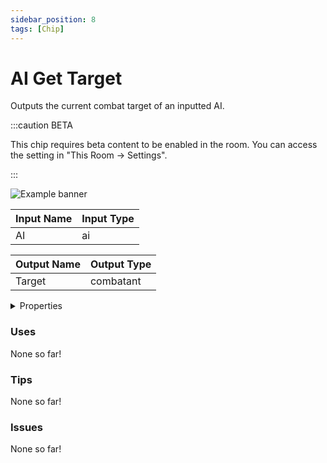 ```yaml
---
sidebar_position: 8
tags: [Chip]
---
```


# AI Get Target

Outputs the current combat target of an inputted AI.

:::caution BETA

This chip requires beta content to be enabled in the room. You can access the setting in "This Room -> Settings".

:::

![Example banner](./assets/1637b250-e497-4f4a-9d5e-64206488391c.svg)

| Input Name | Input Type |
|-----------|-----------|
| AI | ai |

| Output Name | Output Type |
|-----------|-----------|
| Target | combatant |


<details>
  <summary>Properties</summary>
  <div>
    <div>
    <table>
      <thead>
        <tr>
          <th>Is beta required?</th>
          <th>✅</th>
        </tr>
        <tr>
          <th>Is this chip a trolling risk?</th>
          <th>❌</th>
        </tr>
        <tr>
          <th>Chip UUID</th>
          <th>1637b250-e497-4f4a-9d5e-64206488391c</th>
        </tr>
      </thead>
    </table>
    </div>
  </div>
</details>

### Uses

None so far!

### Tips

None so far!

### Issues

None so far!